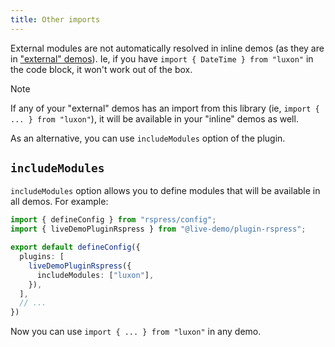 ```yaml
---
title: Other imports
---
```


 External modules are not automatically resolved in inline demos (as they are in ["external" demos](../external/basics.mdx#imports)). Ie, if you have `import { DateTime } from "luxon"` in the code block, it won't work out of the box.

 > [!NOTE]
 >
 > If any of your "external" demos has an import from this library (ie, `import { ... } from "luxon"`), it will be available in your "inline" demos as well.

 As an alternative, you can use `includeModules` option of the plugin.

 ## `includeModules`

`includeModules` option allows you to define modules that will be available in all demos. For example:

```ts title='rspress.config.ts'
import { defineConfig } from "rspress/config";
import { liveDemoPluginRspress } from "@live-demo/plugin-rspress";

export default defineConfig({
  plugins: [
    liveDemoPluginRspress({
      includeModules: ["luxon"],
    }),
  ],
  // ...
})
```
 Now you can use `import { ... } from "luxon"` in any demo.


